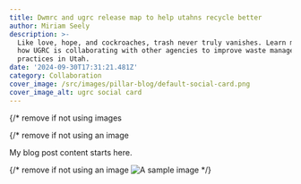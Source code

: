 ```yaml
---
title: Dwmrc and ugrc release map to help utahns recycle better
author: Miriam Seely
description: >-
  Like love, hope, and cockroaches, trash never truly vanishes. Learn more about
  how UGRC is collaborating with other agencies to improve waste management
  practices in Utah.
date: '2024-09-30T17:31:21.481Z'
category: Collaboration
cover_image: /src/images/pillar-blog/default-social-card.png
cover_image_alt: ugrc social card
---
```


{/* remove if not using images

{/* remove if not using an image

My blog post content starts here.

{/* remove if not using an image
<Image src={myImage} loading="eager" alt="A sample image" /> */}
